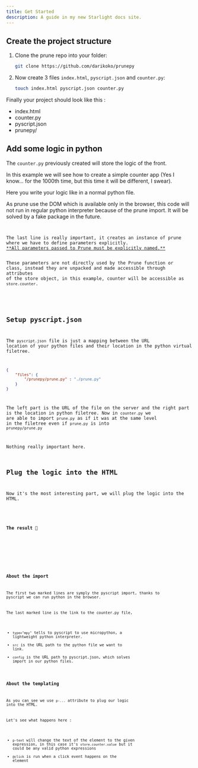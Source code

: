 ```yaml
---
title: Get Started
description: A guide in my new Starlight docs site.
---
```




## Create the project structure

<Steps>

1. Clone the prune repo into your folder:

   ```bash
   git clone https://github.com/darikoko/prunepy
   ```

2. Now create 3 files `index.html`, `pyscript.json` and `counter.py`:
    ```bash
   touch index.html pyscript.json counter.py
   ```
</Steps>
Finally your project should look like this :

<FileTree>

- index.html
- counter.py
- pyscript.json
- prunepy/

</FileTree>



## Add some logic in python

The `counter.py` previously created will store the logic of the front.

In this example we will see how to create a simple counter app (Yes I know... for the 1000th time, but this time it will be different, I swear).

Here you write your logic like in a normal python file.

<Aside type="note">As prune use the DOM which is available only in the browser, this code will not run in regular python interpreter because of the prune import. It will be solved by a fake package in the future.</Aside>
<Code code={counterPythonCode} lang="py" title="counter.py" />


<Aside type="tip">
The last line is really important, it creates an instance of prune where we have to define parameters explicitly.
<u>**All parameters passed to Prune must be explicitly named.**</u>

These parameters are not directly used by the Prune function or class, instead they are unpacked and made accessible through attributes of the store object, in this example, counter will be accessible as `store.counter`.
</Aside>


## Setup pyscript.json
The `pyscript.json` file is just a mapping between the URL location of your python files and their location in the python virtual filetree.

```json
{
    "files": {
        "/prunepy/prune.py" : "./prune.py"
    }
}
```

The left part is the URL of the file on the server and the right part is the location in python filetree.
Now in `counter.py` we are able to import `prune.py` as if it was at the same level in the filetree even if `prune.py` is into `prunepy/prune.py`

Nothing really important here.

## Plug the logic into the HTML

Now it's the most interesting part, we will plug the logic into the HTML.

<Code code={counterHTMLFullCode} lang="html" title="counter.html" mark={[6,7,15]} />


### The result 🥳

<script type="module" src="https://pyscript.net/releases/2024.11.1/core.js"></script>
<script type="mpy" src="/examples/counter/counter.py" config="/examples/pyscript.json"></script>
<div class="result" set:html={counterInteractivityCode }>
</div>

### About the import
The first two marked lines are symply the pyscript import, thanks to pyscript we can run python in the browser.

The last marked line is the link to the counter.py file,
- `type="mpy"` tells to pyscript to use micropython, a lightweight python interpreter.
- `src` is the URL path to the python file we want to link.
- `config` is the URL path to pyscript.json, which solves import in our python files.


### About the templating

As you can see we use `p-...` attribute to plug our logic into the HTML.

Let's see what happens here :
- `p-text` will change the text of the element to the given expression, in this case it's `store.counter.value` but it could be any valid python expressions
- `@click` is run when a click event happens on the element







